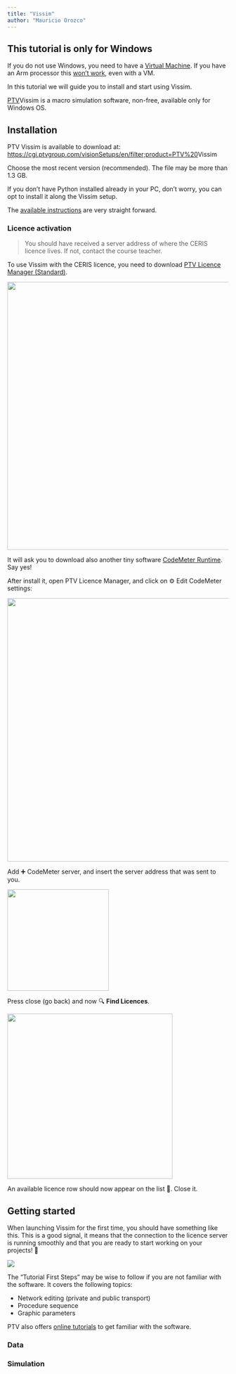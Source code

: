 ```yaml
---
title: "Vissim"
author: "Mauricio Orozco"
---
```


::: callout-important
## This tutorial is only for Windows

If you do not use Windows, you need to have a [Virtual Machine](software.qmd#operating-system). If you have an Arm processor this [won't work](https://us-resources.ptvgroup.com/en-us/ptv-support/system-requirements), even with a VM.
:::

In this tutorial we will guide you to install and start using Vissim.

[PTV](https://www.ptvgroup.com/en/products/ptv-visum)Vissim is a macro simulation software, non-free, available only for Windows OS.

## Installation

PTV Vissim is available to download at: [https://cgi.ptvgroup.com/visionSetups/en/filter;product=PTV%20](https://cgi.ptvgroup.com/visionSetups/en/filter;product=PTV%20Visum){.uri}Vissim

Choose the most recent version (recommended). The file may be more than 1.3 GB.

If you don't have Python installed already in your PC, don't worry, you can opt to install it along the Vissim setup.

The [available instructions](https://us-resources.ptvgroup.com/en-us/ptv-support/ptv-visum-installation) are very straight forward.

### Licence activation

> You should have received a server address of where the CERIS licence lives. If not, contact the course teacher.

To use Vissim with the CERIS licence, you need to download [PTV Licence Manager (Standard)](https://cgi.ptvgroup.com/visionSetups/Setups/LICENSEMANAGER/LicenseManager.exe).

![](images/clipboard-2536119485.png){width="610"}

It will ask you to download also another tiny software [CodeMeter Runtime](https://us-resources.ptvgroup.com/en-us/ptv-support/ptv-visum-installation). Say yes!

After install it, open PTV Licence Manager, and click on ⚙️ Edit CodeMeter settings:

![](images/clipboard-4116598095.png){width="600"}

Add ➕ CodeMeter server, and insert the server address that was sent to you.

![](images/clipboard-2675991208.png){width="231"}

Press close (go back) and now 🔍 **Find Licences**.

![](images/clipboard-1159052615.png){width="376"}

An available licence row should now appear on the list 🎉. Close it.

## Getting started

When launching Vissim for the first time, you should have something like this. This is a good signal, it means that the connection to the licence server is running smoothly and that you are ready to start working on your projects! 🚀

![](images/clipboard-89661704.png)

The "Tutorial First Steps" may be wise to follow if you are not familiar with the software. It covers the following topics:

-   Network editing (private and public transport)
-   Procedure sequence
-   Graphic parameters

PTV also offers [online tutorials](https://www.youtube.com/watch?v=Azo8dFDKaxY&list=PLm_ftxJv3rZ1VlAQfZK33lh_uYyLKJmpe) to get familiar with the software.

### Data

### Simulation
